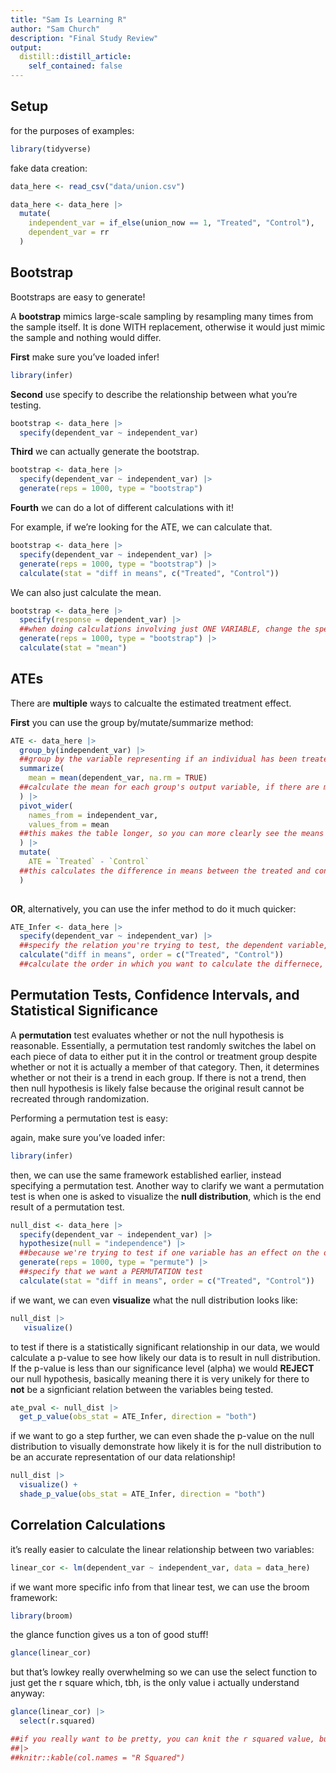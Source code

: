```yaml
---
title: "Sam Is Learning R"
author: "Sam Church"
description: "Final Study Review"
output:
  distill::distill_article:
    self_contained: false
---
```

## Setup

for the purposes of examples:

```r
library(tidyverse)
```

fake data creation:

```r
data_here <- read_csv("data/union.csv")

data_here <- data_here |>
  mutate(
    independent_var = if_else(union_now == 1, "Treated", "Control"),
    dependent_var = rr
  )
```


## Bootstrap

Bootstraps are easy to generate!

A **bootstrap** mimics large-scale sampling by resampling many times from the sample itself. It is done WITH replacement,     otherwise it would just mimic the sample and nothing would differ.

**First** make sure you've loaded infer!


```r
library(infer)
```

**Second** use specify to describe the relationship between what you're testing.


```r
bootstrap <- data_here |>
  specify(dependent_var ~ independent_var)
```
  
**Third** we can actually generate the bootstrap.


```r
bootstrap <- data_here |>
  specify(dependent_var ~ independent_var) |>
  generate(reps = 1000, type = "bootstrap")
```

**Fourth** we can do a lot of different calculations with it!

For example, if we're looking for the ATE, we can calculate that.


```r
bootstrap <- data_here |>
  specify(dependent_var ~ independent_var) |>
  generate(reps = 1000, type = "bootstrap") |>
  calculate(stat = "diff in means", c("Treated", "Control"))
```

We can also just calculate the mean.

```r
bootstrap <- data_here |>
  specify(response = dependent_var) |>
  ##when doing calculations involving just ONE VARIABLE, change the specify plank to clarify what variable you're referencing!
  generate(reps = 1000, type = "bootstrap") |>
  calculate(stat = "mean")
```


## ATEs

There are **multiple** ways to calcualte the estimated treatment effect.

**First** you can use the group by/mutate/summarize method:

```r
ATE <- data_here |>
  group_by(independent_var) |>
  ##group by the variable representing if an individual has been treated
  summarize(
    mean = mean(dependent_var, na.rm = TRUE)
  ##calculate the mean for each group's output variable, if there are missing values, na.rm = TRUE is how you exlcude them from calculations 
  ) |>
  pivot_wider(
    names_from = independent_var,
    values_from = mean
  ##this makes the table longer, so you can more clearly see the means for each group
  ) |>
  mutate(
    ATE = `Treated` - `Control`
  ##this calculates the difference in means between the treated and control group!
  )
  
```


**OR**, alternatively, you can use the infer method to do it much quicker:

```r
ATE_Infer <- data_here |>
  specify(dependent_var ~ independent_var) |>
  ##specify the relation you're trying to test, the dependent variable, then tilde, then the independent var!
  calculate("diff in means", order = c("Treated", "Control"))
  ##calculate the order in which you want to calculate the differnece, usually it's treated - control.
```



## Permutation Tests, Confidence Intervals, and Statistical Significance

A **permutation** test evaluates whether or not the null hypothesis is reasonable. Essentially, a permutation test randomly switches the label on each piece of data to either put it in the control or treatment group despite whether or not it is actually a member of that category. Then, it determines whether or not their is a trend in each group. If there is not a trend, then then null hypothesis is likely false because the original result cannot be recreated through randomization.

Performing a permutation test is easy:

again, make sure you've loaded infer:

```r
library(infer)
```


then, we can use the same framework established earlier, instead specifying a permutation test. Another way to clarify we want a permutation test is when one is asked to visualize the **null distribution**, which is the end result of a permutation test.


```r
null_dist <- data_here |>
  specify(dependent_var ~ independent_var) |>
  hypothesize(null = "independence") |>
  ##because we're trying to test if one variable has an effect on the other, the null hypothesis, if there is no relation,        would be that they are independent.
  generate(reps = 1000, type = "permute") |>
  ##specify that we want a PERMUTATION test
  calculate(stat = "diff in means", order = c("Treated", "Control"))
```


if we want, we can even **visualize** what the null distribution looks like:

```r
null_dist |>
   visualize()
```


to test if there is a statistically significant relationship in our data, we would calculate a p-value to see how likely our data is to result in null distribution. If the p-value is less than our significance level (alpha) we would **REJECT** our null hypothesis, basically meaning there it is very unikely for there to **not** be a signficiant relation between the variables being tested.

```r
ate_pval <- null_dist |>
  get_p_value(obs_stat = ATE_Infer, direction = "both")

```


if we want to go a step further, we can even shade the p-value on the null distribution to visually demonstrate how likely it is for the null distribution to be an accurate representation of our data relationship!

```r
null_dist |>
  visualize() +
  shade_p_value(obs_stat = ATE_Infer, direction = "both")
```


## Correlation Calculations

it's really easier to calculate the linear relationship between two variables:

```r
linear_cor <- lm(dependent_var ~ independent_var, data = data_here)
```

if we want more specific info from that linear test, we can use the broom framework:

```r
library(broom)
```

the glance function gives us a ton of good stuff!

```r
glance(linear_cor)
```


but that's lowkey really overwhelming so we can use the select function to just get the r square which, tbh, is the only value i actually understand anyway:


```r
glance(linear_cor) |>
  select(r.squared) 

##if you really want to be pretty, you can knit the r squared value, but im lazy:
##|>
##knitr::kable(col.names = "R Squared")
```



